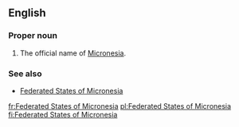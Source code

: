 ==English==

===Proper noun===
{{en-proper noun|sg=[[federated|Federated]] [[state|States]] of [[Micronesia]]}}

# The official name of [[Micronesia]].

===See also===
* [[w:Federated States of Micronesia|Federated States of Micronesia]]

[[fr:Federated States of Micronesia]]
[[pl:Federated States of Micronesia]]
[[fi:Federated States of Micronesia]]